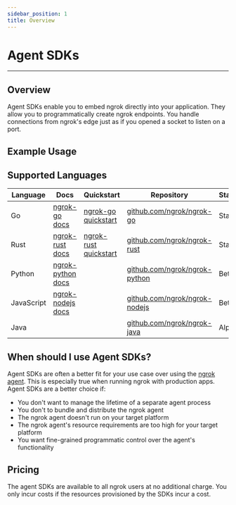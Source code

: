 ```yaml
---
sidebar_position: 1
title: Overview
---
```




# Agent SDKs

---

## Overview

Agent SDKs enable you to embed ngrok directly into your application. They allow
you to programmatically create ngrok endpoints. You handle connections from
ngrok's edge just as if you opened a socket to listen on a port.

## Example Usage

<Tabs groupId="connectivity" queryString="cty">
	<TabItem value="go-sdk" label="Go SDK">
		<RandomGoSdkExample />
	</TabItem>
	<TabItem value="nodejs-sdk" label="NodeJS SDK">
		<RandomNodejsSdkExample />
	</TabItem>
	<TabItem value="python-sdk" label="Python SDK">
		<RandomPythonSdkExample />
	</TabItem>
	<TabItem value="rust-sdk" label="Rust SDK">
		<RandomRustSdkExample />
	</TabItem>
</Tabs>

## Supported Languages

| Language   | Docs                                                       | Quickstart                                      | Repository                                                             | Status |
| ---------- | ---------------------------------------------------------- | ----------------------------------------------- | ---------------------------------------------------------------------- | ------ |
| Go         | [ngrok-go docs](https://pkg.go.dev/golang.ngrok.com/ngrok) | [ngrok-go quickstart](/getting-started/go/)     | [github.com/ngrok/ngrok-go](https://github.com/ngrok/ngrok-go)         | Stable |
| Rust       | [ngrok-rust docs](https://docs.rs/ngrok/latest/ngrok/)     | [ngrok-rust quickstart](/getting-started/rust/) | [github.com/ngrok/ngrok-rust](https://github.com/ngrok/ngrok-rust)     | Stable |
| Python     | [ngrok-python docs](https://ngrok.github.io/ngrok-python/) |                                                 | [github.com/ngrok/ngrok-python](https://github.com/ngrok/ngrok-python) | Beta   |
| JavaScript | [ngrok-nodejs docs](https://ngrok.github.io/ngrok-nodejs/) |                                                 | [github.com/ngrok/ngrok-nodejs](https://github.com/ngrok/ngrok-nodejs) | Beta   |
| Java       |                                                            |                                                 | [github.com/ngrok/ngrok-java](https://github.com/ngrok/ngrok-java)     | Alpha  |

## When should I use Agent SDKs?

Agent SDKs are often a better fit for your use case over using the [ngrok
agent](/agent/). This is especially true when running ngrok with
production apps. Agent SDKs are a better choice if:

- You don't want to manage the lifetime of a separate agent process
- You don't to bundle and distribute the ngrok agent
- The ngrok agent doesn't run on your target platform
- The ngrok agent's resource requirements are too high for your target platform
- You want fine-grained programmatic control over the agent's functionality

## Pricing

The agent SDKs are available to all ngrok users at no additional charge. You
only incur costs if the resources provisioned by the SDKs incur a cost.
